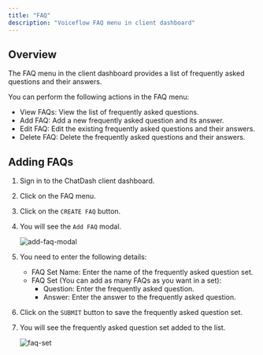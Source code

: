 ```yaml
---
title: "FAQ"
description: "Voiceflow FAQ menu in client dashboard"
---
```


## Overview

The FAQ menu in the client dashboard provides a list of frequently asked questions and their answers.

You can perform the following actions in the FAQ menu:

- View FAQs: View the list of frequently asked questions.
- Add FAQ: Add a new frequently asked question and its answer.
- Edit FAQ: Edit the existing frequently asked questions and their answers.
- Delete FAQ: Delete the frequently asked questions and their answers.


## Adding FAQs

1. Sign in to the ChatDash client dashboard.
2. Click on the FAQ menu.
3. Click on the `CREATE FAQ` button.
4. You will see the `Add FAQ` modal.

    ![add-faq-modal](../images/add-faq-modal.png)
5. You need to enter the following details:
    - FAQ Set Name: Enter the name of the frequently asked question set.
    - FAQ Set (You can add as many FAQs as you want in a set): 
        - Question: Enter the frequently asked question.
        - Answer: Enter the answer to the frequently asked question.
6. Click on the `SUBMIT` button to save the frequently asked question set.
7. You will see the frequently asked question set added to the list.

    ![faq-set](../images/faq-set.png)
